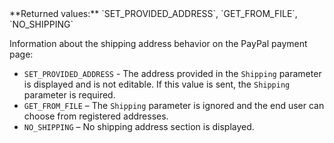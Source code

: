 <ParamField body="ShippingPreference" type="string">     
**Returned values:** `SET_PROVIDED_ADDRESS`, `GET_FROM_FILE`, `NO_SHIPPING`

Information about the shipping address behavior on the PayPal payment page:  
- `SET_PROVIDED_ADDRESS` - The address provided in the `Shipping` parameter is displayed and is not editable. If this value is sent, the `Shipping` parameter is required.  
- `GET_FROM_FILE` – The `Shipping` parameter is ignored and the end user can choose from registered addresses.  
- `NO_SHIPPING` – No shipping address section is displayed.  
</ParamField>